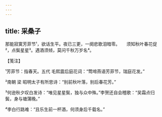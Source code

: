 ```yaml
---
---
---
```

title: 采桑子
---







那能寂寞芳菲节¹，欲话生平。夜已三更，一阕悲歌泪暗零。　　须知秋叶春花促²，点鬓星星³。遇酒须倾，莫问千秋万岁名⁴。





【笺注】


¹芳菲节：指春天。五代 毛熙震后庭花词：“莺啼燕语芳菲节，瑞庭花发。”

²南朝 梁 昭明太子有所思诗：“别前秋叶落，别后春花芳。”

³何逊秋夕叹白发诗：“唯见星星鬓，独与众中殊。”李贺还自会稽歌：“吴霜点归鬓，身与塘蒲晚。”

⁴李白行路难：“且乐生前一杯酒，何须身后千载名。”